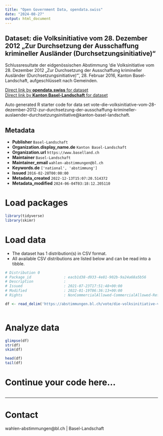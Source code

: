 ```yaml
---
title: "Open Government Data, opendata.swiss"
date: "2024-08-27"
output: html_document
---
```


## Dataset: die Volksinitiative vom 28. Dezember 2012 „Zur Durchsetzung der Ausschaffung krimineller Ausländer (Durchsetzungsinitiative)“

Schlussresultate der eidgenössischen Abstimmung 'die Volksinitiative vom 28. Dezember 2012 „Zur Durchsetzung der Ausschaffung krimineller Ausländer (Durchsetzungsinitiative)“', 28. Februar 2016, Kanton Basel-Landschaft, aufgeschlüsselt nach Gemeinden.

[Direct link by **opendata.swiss** for dataset](https://opendata.swiss/de/dataset/die-volksinitiative-vom-28-dezember-2012-zur-durchsetzung-der-ausschaffung-krimineller-auslande)<br>
[Direct link by **Kanton Basel-Landschaft** for dataset](https://abstimmungen.bl.ch/vote/die-volksinitiative-vom-28-dezember-2012-zur-durchsetzung-der-ausschaffung-krimineller-auslaender-durchsetzungsinitiative/data)

Auto generated R starter code for data set vote-die-volksinitiative-vom-28-dezember-2012-zur-durchsetzung-der-ausschaffung-krimineller-auslaender-durchsetzungsinitiative@kanton-basel-landschaft.

## Metadata

- **Publisher** `Basel-Landschaft`
- **Organization.display_name.de** `Kanton Basel-Landschaft`
- **Organization.url** `https://www.baselland.ch`
- **Maintainer** `Basel-Landschaft`
- **Maintainer_email** `wahlen-abstimmungen@bl.ch`
- **Keywords.de** `['national', 'abstimmung']`
- **Issued** `2016-02-28T00:00:00`
- **Metadata_created** `2022-12-13T15:07:20.514372`
- **Metadata_modified** `2024-06-04T03:18:12.205110`


# Load packages

```r

library(tidyverse)
library(skimr)

```

# Load data

-   The dataset has 1 distribution(s) in CSV format.
-   All available CSV distributions are listed below and can be read into a tibble.

```r

# Distribution 0
# Package_id               : eacb1d38-d933-4e81-902b-9a24a68a5b56
# Description              : 
# Issued                   : 2021-07-23T17:51:48+00:00
# Modified                 : 2022-01-19T06:36:13+00:00
# Rights                   : NonCommercialAllowed-CommercialAllowed-ReferenceRequired

df <- read_delim('https://abstimmungen.bl.ch/vote/die-volksinitiative-vom-28-dezember-2012-zur-durchsetzung-der-ausschaffung-krimineller-auslaender-durchsetzungsinitiative/data-csv')



```

# Analyze data

```r

glimpse(df)
str(df)
skim(df)

head(df)
tail(df)

```

# Continue your code here...

```r

```

------------------------------------------------------------------------

# Contact

wahlen-abstimmungen@bl.ch | Basel-Landschaft
